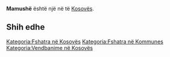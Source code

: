 {{Fshat në 
 | Emri                = Mamushë
 | EmriAlt                = 
 | NAME_SHORT_FORM=      
 | NAME_GENERIC=      
 | NAME_SORT_NAME_RO=      MAMUSHE
 | FULL_NAME_RO = Mamushë
 | FULL_NAME_ND_RO=Mamushe
 | SORT_NAME_RG=MAMUSHE
 | FULL_NAME_RG=Mamushë
 | FULL_NAME_ND_RG=Mamushe
 | SRP_NAME_SHORT_FORM=      
 | SRP_NAME_GENERIC=      
 | SRP_NAME_SORT_NAME_RO=      
 | SRP_FULL_NAME_RO = 
 | SRP_FULL_NAME_ND_RO=
 | SRP_SORT_NAME_RG=
 | SRP_FULL_NAME_RG=
 | SRP_FULL_NAME_ND_RG=
 | Emri (Rasa dhanore) = 
 | Figura              = 
 | Shteti              = Kosovo
 | Komuna              = 
 | Kodi postar         = 
 | Sipërfaqja          = 

 | Popullsia           = 

 | Regj. i popullsisë  = 
 | Dend. e popullsisë  = 
 | Faqja zyrtare       = 
 <!--- Koordinatat ----> 
 | Gjerësia            = 42.330833
 | Gjatësia            = 20.726944
 | Lartësia            = 
}}
'''Mamushë''' është një [[]] në [[]] të [[Kosovës]].

<!-- == Gjeografia == -->
<!-- == Historia == -->
<!-- == Demografia == -->
== Shih edhe ==
{{Komuna }}
{{Kosovo-Administrata-Cung}}

[[Kategoria:Fshatra në Kosovës]]
[[Kategoria:Fshatra në Kommunes ]]
[[Kategoria:Vendbanime në Kosovës]]